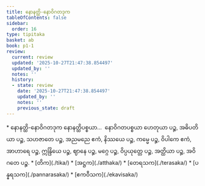 ```yaml
---
title: နောနတ္ထိ-နောဝိဂတဒုက
tableOfContents: false
sidebar:
  order: 16
type: tipitaka
basket: ab
book: p1-1
review:
  current: review
  updated: '2025-10-27T21:47:38.854497'
  updated_by: ''
  notes: ''
  history:
  - state: review
    date: '2025-10-27T21:47:38.854497'
    updated_by: ''
    notes: ''
    previous_state: draft
---
```



<ReviewStatus review={frontmatter.review} showDetails={true} />

<HypothesisAnnotation frontmatter={frontmatter} />

<DynamicBreadcrumb />

<Paragraph type="center" book="p1-1">
* နောနတ္ထိ-နောဝိဂတဒုက
</Paragraph>

<Division number="98" book="p1-1" e="ch" v="36" p="37">

<Paragraph number="395" book="p1-1">
နောနတ္ထိပစ္စယာ…  နောဝိဂတပစ္စယာ ဟေတုယာ ပဉ္စ, အဓိပတိယာ ပဉ္စ, သဟဇာတေ ပဉ္စ, အညမညေ ဧကံ, နိဿယေ ပဉ္စ, ကမ္မေ ပဉ္စ, ဝိပါကေ ဧကံ, အာဟာရေ ပဉ္စ, ဣန္ဒြိယေ ပဉ္စ, ဈာနေ ပဉ္စ, မဂ္ဂေ ပဉ္စ, ဝိပ္ပယုတ္တေ ပဉ္စ, အတ္ထိယာ ပဉ္စ, အဝိဂတေ ပဉ္စ.

</Paragraph>
</Division>

<TableOfContents book="p1-1">
* [တိက](./tika/)
* [အဋ္ဌက](./atthaka/)
* [တေရသက](./terasaka/)
* [ပန္နရသက](./pannarasaka/)
* [ဧကဝီသက](./ekavisaka/)
</TableOfContents>